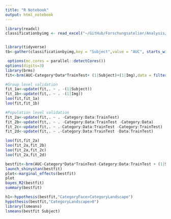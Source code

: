 ```yaml
---
title: "R Notebook"
output: html_notebook
---
```


```r
library(readxl)
classificationbyimg <- read_excel("~/GitHub/Forschungsatelier/Analysis/Modeling/classificationbyimg.xlsx", sheet = "classificationbyimg")


library(tidyverse)
tb<-gather(classificationbyimg,key = "Subject",value = "AUC", starts_with("VP")  ,factor_key = T)

```

```r
 options(mc.cores = parallel::detectCores())
options(digits=3)
library(brms)
fit<-brm(AUC~Category*Data*TrainTest+ (1|Subject)+(1|Img),data = filter(tb,Assumption=='VPN')) 

#Group level validation
fit_1a<-update(fit,. ~ . -(1|Subject))
fit_1b<-update(fit,. ~ . -(1|Img))
loo(fit,fit_1a)
loo(fit,fit_1b)

#Population level validation
fit_2a<-update(fit,. ~ . -Category:Data:TrainTest)
fit_2b<-update(fit,. ~ . -Category:Data:TrainTest -Category:Data)
fit_2c<-update(fit,. ~ .-Category:Data:TrainTest -Category:TrainTest)
fit_2d<-update(fit,. ~ .-Category:Data:TrainTest -Data:TrainTest)

loo(fit,fit_2a)
loo(fit_2a,fit_2b)
loo(fit_2a,fit_2c)
loo(fit_2a,fit_2d)

bestfit<-brm(AUC~Category*Data*TrainTest-Category:Data:TrainTest + (1|Subject)+(1|Img),data = filter(tb,Assumption=='VPN')) 
launch_shinystan(bestfit)  
plot<-marginal_effects(bestfit) 
plot
bayes_R2(bestfit)
summary(bestfit)

h1<-hypothesis(bestfit,"CategoryFace>CategoryLandscape")
hypothesis(bestfit,"CategoryLandscape>0")
library(lsmeans)
lsmeans(bestfit Subject)
```

